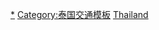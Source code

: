 {{Template category}}

[[Category:泰国铁路|*]]
[[Category:泰国交通模板|Category:泰国交通模板]]
[[Category:各国铁路模板|Thailand]]